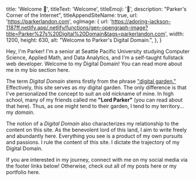 
  title: 'Welcome 👋',
  titleText: 'Welcome',
  titleEmoji: '👋',
  description: "Parker's Corner of the Internet",
  titleAppendSiteName: true,
  url: 'https://parkerlandon.com',
  ogImage: {
    url:
      'https://adoring-jackson-1187ff.netlify.app/.netlify/functions/gen-opengraph-image?title=Parker%27s%20Digital%20Domain&tags=parkerlandon.com',
    width: 1200,
    height: 630,
    alt: "Welcome to Parker's Digital Domain.",
  },
}

Hey, I'm Parker! I'm a senior at Seattle Pacific University studying Computer Science, Applied Math, and Data Analytics, and I'm a self-taught fullstack web developer. Welcome to my Digital Domain! You can read more about me in my bio section <Link href="/bio">here</Link>.

The term _Digital Domain_ stems firstly from the phrase ["digital garden."](https://joelhooks.com/digital-garden) Effectively, this site serves as _my_ digital garden. The only difference is that I've personalized the concept to suit an old nickname of mine. In high school, many of my friends called me **"Lord Parker"** (you can read about that <Link href="/posts/personal/the-origin-of-lord-parker">here</Link>). Thus, as one might tend to their garden, I tend to my territory... my _domain_.

The notion of a _Digital Domain_ also characterizes my relationship to the content on this site. As the benevolent lord of this land, I aim to write freely and abundantly here. Everything you see is a product of my own pursuits and passions. I rule the content of this site. I dictate the trajectory of my Digital Domain.

If you are interested in my journey, connect with me on my social media via the footer links below! Otherwise, check out <Link href="/list">all of my posts here</Link> or <Link href="/portfolio">my portfolio here</Link>.

